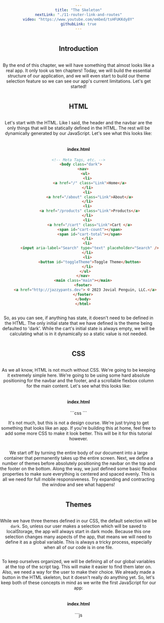```yaml
---
title: "The Skeleton"
nextLink: "./11-router-link-and-routes"
video: "https://www.youtube.com/embed/tsHFUKKdy8Y"
githubLink: true
---
```



## **Introduction**

By the end of this chapter, we will have something that almost looks like a real app. It only took us ten chapters! Today, we will build the essential structure of our application, and we will even start to build our theme selection feature so we can see our app's current limitations. Let's get started!

## **HTML**

Let's start with the HTML. Like I said, the header and the navbar are the only things that will be statically defined in the HTML. The rest will be dynamically generated by our JavaScript. Let's see what this looks like:

<CodeBlock>
    <h4>index.html</h4>

```html
<!-- Meta Tags, etc. -->
  <body class="dark">
    <nav>
      <ul>
        <li>
          <a href="/" class="Link">Home</a>
        </li>
        <li>
          <a href="/about" class="Link">About</a>
        </li>
        <li>
          <a href="/products" class="Link">Products</a>
        </li>
        <li>
          <a href="/cart" class="Link">Cart </a>
          <span id="cart-count"></span>
          <span id="cart-total"></span>
        </li>
        <li>
          <input aria-label="Search" type="text" placeholder="Search" />
        </li>
        <li>
          <button id="toggleTheme">Toggle Theme</button>
        </li>
      </ul>
    </nav>
    <main class="main"></main>
    <footer>
      <a href="http://jazzypants.dev"> © 2023 Jovial Penguin, LLC.</a>
    </footer>
    </body>
    </html>
```
</CodeBlock>

So, as you can see, if anything has state, it doesn't need to be defined in the HTML. The only initial state that we have defined is the theme being defaulted to 'dark'. While the cart's initial state is always empty, we will be calculating what is in it dynamically so a static value is not needed.

## **CSS**

As we all know, HTML is not much without CSS. We're going to be keeping it extremely simple here. We're going to be using some hard absolute positioning for the navbar and the footer, and a scrollable flexbox column for the main content. Let's see what this looks like:

<CodeBlock>
    <h4>index.html</h4>
```css
<style>
    body {
      position: absolute; /* only need to do this because of the navbar and footer */
      overflow: hidden; /* since footer is absolute, we will need a scrollbar inside */
      width: 100%; /* take up the entire screen */
      height: 100%; /* ditto */
      margin: 0; /* no margins to avoid blank area around the edges */
      padding: 0; /* no need */
      display: flex; /* flexbox makes life easy */
      flex-direction: column; /* vertical layout */
      justify-content: center; /* center everything */
      align-items: center; /* ditto */
      text-align: center; /* ditto */
    } /* this is the container that will hold everything */

    .dark {
      background-color: #222; /* DARK theme (1) */
      color: #fff; /* white text */
    }
    .dark a {
      color: #88f; /* purple links */
    } /* theme 1 (DARK) */

    .purple {
      background-color: #88f; /* PURPLE theme (2) */
      color: #ff0; /* yellow text */
    }
    .purple a {
      color: #292; /* green links */
    } /* theme 2 (PURPLE) */

    .green {
      background-color: #0f0; /* GREEN theme (3) */
      color: #911; /* red text */
    }
    .green a {
      color: #999; /* gray links */
    } /* theme 3 (GREEN) */

    nav,
    footer {
      width: 100%;
      position: absolute;
      background-color: #222; /* keep nav and footer dark */
    } /* take up whole screen at the top and bottom */

    nav {
      top: 0;
    } /* nav on top */

    ul {
      display: flex;
      justify-content: space-evenly;
      align-items: center;
      list-style: none;
    } /* make the nav into a horizontal, evenly spaced list */

    main {
      width: 100%; /* take up the whole screen */
      overflow-y: auto; /* scrollable */
      margin-top: 3rem; /* leave room for the navbar */
      margin-bottom: 1rem; /* leave room for the footer */
    }

    img {
      aspect-ratio: 1/1; /* square-ish */
      object-fit: contain; /* scale to fit */
      width: 100%; /* take up the whole area if you can */
      max-height: 50vh; /* but not too big */
    }

    footer {
      bottom: 0; /* starting at bottom */
    }

  </style>
```
</CodeBlock>

It's not much, but this is not a design course. We're just trying to get something that looks like an app. If you're building this at home, feel free to add some more CSS to make it look better. This will be it for this tutorial however.

We start off by turning the entire body of our document into a large container that permanently takes up the entire screen. Next, we define a number of themes before absolutely positioning the navbar on the top and the footer on the bottom. Along the way, we just defined some basic flexbox properties to make sure everything is centered and spaced evenly. This is all we need for full mobile responsiveness. Try expanding and contracting the window and see what happens!

## **Themes**

While we have three themes defined in our CSS, the default selection will be `dark`. So, unless our user makes a selection which will be saved to localStorage, the app will always start in dark mode. Because this one selection changes many aspects of the app, that means we will need to define it as a global variable. This is always a tricky process, especially when all of our code is in one file.

To keep ourselves organized, we will be defining all of our global variables at the top of the script tag. This will make it easier to find them later on. Also, we need a way for the user to make their choice. We already made a button in the HTML skeleton, but it doesn't really do anything yet. So, let's keep both of these concepts in mind as we write the first JavaScript for our app:

<CodeBlock>
    <h4>index.html</h4>
```js
    <script defer>
      const toggleTheme = document.getElementById("toggleTheme")

      toggleTheme.addEventListener("click", () => {
        if (document.body.classList.contains("dark")) {
          document.body.classList.remove("dark")
          document.body.classList.add("purple")
        } else if (document.body.classList.contains("purple")) {
          document.body.classList.remove("purple")
          document.body.classList.add("green")
        } else if (document.body.classList.contains("green")) {
          document.body.classList.remove("green")
          document.body.classList.add("dark")
        }
      })
    </script>

```
</CodeBlock>

As you can see, we're not implementing localStorage just yet. We're just cycling through the three themes and setting the state of the application. Between this and our lack of an internal navigation system, we're not employing any of the features of a single page application. But, I think this is important so you can see the benefits of the APIs we will be using. Let's put everything together and see our app in action so far.

## **Conclusion and Demo**

If you'd like to see all the code together, you can just check out the GitHub repo. Otherwise, we'll be doing things bit by bit from now on. Here's the app so far:

<IFrame
  src="/demos/client-side-routing/10-the-skeleton/demo/heyhey"
/>

Go ahead and try it out. You can change the theme, but everything is destroyed if you click on any of the links. Even though our server ensures that the same page is loaded every time, our theme selection is forgotten every time and there is a big ugly white flash in between.

As we learned, our state lives in that one version of the HTML file. So, clicking a link destroys the current state and builds a whole new version of the file from a different URL. Even though we haven't tied any state to the URL, the browser still has to reload the entire page. This is where the next chapter comes into play as we build our client-side routing system.